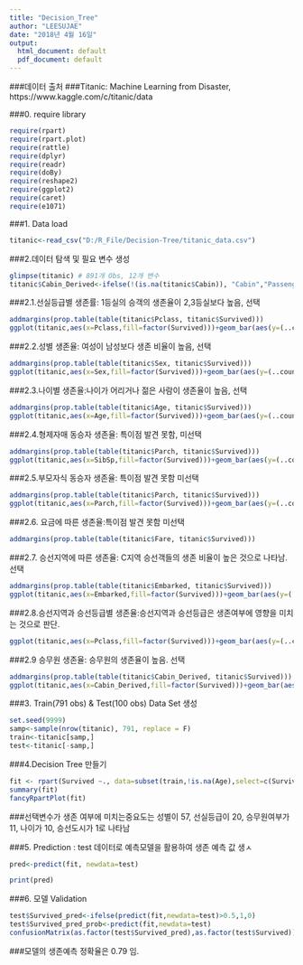 ```yaml
---
title: "Decision_Tree"
author: "LEESUJAE"
date: "2018년 4월 16일"
output:
  html_document: default
  pdf_document: default
---
```

###데이터 출처
###Titanic: Machine Learning from Disaster, https://www.kaggle.com/c/titanic/data

###0. require library
```r
require(rpart)
require(rpart.plot)
require(rattle)
require(dplyr)
require(readr)
require(doBy)
require(reshape2)
require(ggplot2)
require(caret)
require(e1071)

```

###1. Data load
```r
titanic<-read_csv("D:/R_File/Decision-Tree/titanic_data.csv")
```

###2.데이터 탐색 및 필요 변수 생성 
```r
glimpse(titanic) # 891개 Obs, 12개 변수
titanic$Cabin_Derived<-ifelse(!(is.na(titanic$Cabin)), "Cabin","Passenger")# 승객, 승무원 구분을 위해 생성 

```

###2.1.선실등급별 생존률: 1등실의 승객의 생존율이 2,3등실보다 높음, 선택
```r
addmargins(prop.table(table(titanic$Pclass, titanic$Survived)))
ggplot(titanic,aes(x=Pclass,fill=factor(Survived)))+geom_bar(aes(y=(..count..)/sum(..count..)))+theme_bw()
```

###2.2.성별 생존율: 여성이 남성보다 생존 비율이 높음, 선택
```r
addmargins(prop.table(table(titanic$Sex, titanic$Survived)))
ggplot(titanic,aes(x=Sex,fill=factor(Survived)))+geom_bar(aes(y=(..count..)/sum(..count..)))+theme_bw()
```

###2.3.나이별 생존율:나이가 어리거나 젊은 사람이 생존율이 높음, 선택
```r
addmargins(prop.table(table(titanic$Age, titanic$Survived)))
ggplot(titanic,aes(x=Age,fill=factor(Survived)))+geom_bar(aes(y=(..count..)/sum(..count..)))+theme_bw()
```

###2.4.형제자매 동승자 생존율: 특이점 발견 못함, 미선택
```r
addmargins(prop.table(table(titanic$Parch, titanic$Survived)))
ggplot(titanic,aes(x=SibSp,fill=factor(Survived)))+geom_bar(aes(y=(..count..)/sum(..count..)))+theme_bw()
```

###2.5.부모자식 동승자 생존율: 특이점 발견 못함 미선택
```r
addmargins(prop.table(table(titanic$Parch, titanic$Survived)))
ggplot(titanic,aes(x=Parch,fill=factor(Survived)))+geom_bar(aes(y=(..count..)/sum(..count..)))+theme_bw()
```

###2.6. 요금에 따른 생존율:특이점 발견 못함 미선택
```r
addmargins(prop.table(table(titanic$Fare, titanic$Survived)))
```

###2.7. 승선지역에 따른 생존율: C지역 승선객들의 생존 비율이 높은 것으로 나타남. 선택
```r
addmargins(prop.table(table(titanic$Embarked, titanic$Survived)))
ggplot(titanic,aes(x=Embarked,fill=factor(Survived)))+geom_bar(aes(y=(..count..)/sum(..count..)))
```

###2.8.승선지역과 승선등급별 생존율:승선지역과 승선등급은 생존여부에 영향을 미치는 것으로 판단.
```r
ggplot(titanic,aes(x=Pclass,fill=factor(Survived)))+geom_bar(aes(y=(..count..)/sum(..count..)))+facet_wrap(~Embarked)+theme_bw()
```

###2.9 승무원 생존율: 승무원의 생존율이 높음. 선택
```r
addmargins(prop.table(table(titanic$Cabin_Derived, titanic$Survived)))
ggplot(titanic,aes(x=Cabin_Derived,fill=factor(Survived)))+geom_bar(aes(y=(..count..)/sum(..count..)))+theme_bw()
```


###3. Train(791 obs) & Test(100 obs) Data Set 생성
```r
set.seed(9999)
samp<-sample(nrow(titanic), 791, replace = F) 
train<-titanic[samp,]
test<-titanic[-samp,]
```

###4.Decision Tree 만들기 
```r
fit <- rpart(Survived ~., data=subset(train,!is.na(Age),select=c(Survived,Pclass,Sex,Age,Embarked,Cabin_Derived)), minbucket =20) #생존에 영향을 미치는 변수로 Age, Pclass(선실등급), 성별, 승선도시, 승무원 여부 등 5개 선택
summary(fit)
fancyRpartPlot(fit)
```
###선택변수가 생존 여부에 미치는중요도는 성별이 57, 선실등급이 20, 승무원여부가 11, 나이가 10, 승선도시가 1로 나타남

###5. Prediction : test 데이터로 예측모델을 활용하여 생존 예측 값 생ㅅ
```r
pred<-predict(fit, newdata=test)

print(pred)
```

###6. 모델 Validation
```r
test$Survived_pred<-ifelse(predict(fit,newdata=test)>0.5,1,0)
test$Survived_pred_prob<-predict(fit,newdata=test)
confusionMatrix(as.factor(test$Survived_pred),as.factor(test$Survived)) #실제 생존자와 예측 모델을 통한 생존자 비교
```
###모델의 생존예측 정확율은 0.79 임.

